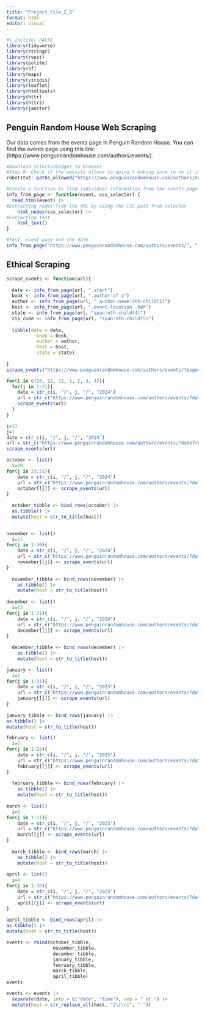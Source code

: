 ```yaml
---
title: "Project_File_Z_G"
format: html
editor: visual
---
```


```r
#| include: FALSE
library(tidyverse)
library(stringr)
library(rvest)
library(polite)
library(sf)
library(maps)
library(viridis)
library(leaflet)
library(htmltools)
library(httr)
library(httr2)
library(janitor)
```

## Penguin Random House Web Scraping

Our data comes from the events page in Penguin Random House. You can find the events page using this link:  (https://www.penguinrandomhouse.com/authors/events/). 



```r
#Download SelectorGadget to browser
#Step 0: Check if the website allows scraping + making sure to do it in a friendly manner
robotstxt::paths_allowed("https://www.penguinrandomhouse.com/authors/events/")

#Create a function to find individual information from the events page
info_from_page <- function(event, css_selector) {
  read_html(event) |> 
#Extracting nodes from the XML by using the CSS path from selector
    html_nodes(css_selector) |> 
#Extracting text
    html_text()
}

#Test, event page and the date
info_from_page("https://www.penguinrandomhouse.com/authors/events/", ".date-display")
```
## Ethical Scraping 



```r
scrape_events <- function(url){
  
  date <- info_from_page(url, ".start")
  book <- info_from_page(url, ".author-of a")
  author <- info_from_page(url, ".author-name:nth-child(1)")
  host <- info_from_page(url, ".event-location .hdr")
  state <- info_from_page(url, "span:nth-child(4)")
  zip_code <- info_from_page(url, "span:nth-child(5)")
  
  tibble(date = date, 
           book = book, 
           author = author,
           host = host,
           state = state)
  
}
scrape_events("https://www.penguinrandomhouse.com/authors/events/?page=2")
```

```r
for(i in c(10, 11, 12, 1, 2, 3, 4)){
  for(j in 1:31){
    date = str_c(i, "/", j, "/", "2024")
    url = str_c("https://www.penguinrandomhouse.com/authors/events/?datefrom=", date, "&dateto=", date)
    scrape_events(url)
  }
}
```

```r
i=11
j=1
date = str_c(i, "/", j, "/", "2024")
url = str_c("https://www.penguinrandomhouse.com/authors/events/?datefrom=", date, "&dateto=", date)
scrape_events(url)
```

```r
october <- list()
  i=10
for(j in 23:31){
    date = str_c(i, "/", j, "/", "2024")
    url = str_c("https://www.penguinrandomhouse.com/authors/events/?datefrom=", date, "&dateto=", date)
    october[[j]] <- scrape_events(url)
}
  
  october_tibble <- bind_rows(october) |> 
  as.tibble() |> 
  mutate(host = str_to_title(host))

  
november <- list()
  i=11
for(j in 1:30){
    date = str_c(i, "/", j, "/", "2024")
    url = str_c("https://www.penguinrandomhouse.com/authors/events/?datefrom=", date, "&dateto=", date)
    november[[j]] <- scrape_events(url)
}
  
  november_tibble <- bind_rows(november) |> 
    as.tibble() |> 
    mutate(host = str_to_title(host))
  
december <- list()
  i=12
for(j in 1:31){
    date = str_c(i, "/", j, "/", "2024")
    url = str_c("https://www.penguinrandomhouse.com/authors/events/?datefrom=", date, "&dateto=", date)
    december[[j]] <- scrape_events(url)
}
  
  december_tibble <- bind_rows(december) |> 
    as.tibble() |> 
    mutate(host = str_to_title(host))
```

```r
january <- list()
  i=1
for(j in 1:31){
    date = str_c(i, "/", j, "/", "2025")
    url = str_c("https://www.penguinrandomhouse.com/authors/events/?datefrom=", date, "&dateto=", date)
    january[[j]] <- scrape_events(url)
}
  
january_tibble <- bind_rows(january) |> 
as.tibble() |> 
mutate(host = str_to_title(host))

february <- list()
  i=2
for(j in 1:28){
    date = str_c(i, "/", j, "/", "2025")
    url = str_c("https://www.penguinrandomhouse.com/authors/events/?datefrom=", date, "&dateto=", date)
    february[[j]] <- scrape_events(url)
}
  
  february_tibble <- bind_rows(february) |> 
    as.tibble() |> 
    mutate(host = str_to_title(host))
  
march <- list()
  i=3
for(j in 1:31){
    date = str_c(i, "/", j, "/", "2025")
    url = str_c("https://www.penguinrandomhouse.com/authors/events/?datefrom=", date, "&dateto=", date)
    march[[j]] <- scrape_events(url)
}
  
  march_tibble <- bind_rows(march) |> 
    as.tibble() |> 
    mutate(host = str_to_title(host))
  
april <- list()
  i=4
for(j in 1:30){
    date = str_c(i, "/", j, "/", "2025")
    url = str_c("https://www.penguinrandomhouse.com/authors/events/?datefrom=", date, "&dateto=", date)
    april[[j]] <- scrape_events(url)
}
  
april_tibble <- bind_rows(april) |> 
as.tibble() |> 
mutate(host = str_to_title(host))
```

```r
events <- rbind(october_tibble,
                 november_tibble,
                 december_tibble,
                 january_tibble,
                 february_tibble,
                 march_tibble,
                 april_tibble)
events
```

```r
events <- events |> 
  separate(date, into = c("date", "time"), sep = " at ") |> 
  mutate(host = str_replace_all(host, "[\r\n]", " "))
```

